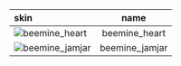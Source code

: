 | skin                                                                                   |      name      |
| :------------------------------------------------------------------------------------- | :------------: |
| ![beemine_heart](https://items.kleientertainment.com/images/DST/BEEMINE_HEART/small)   | beemine_heart  |
| ![beemine_jamjar](https://items.kleientertainment.com/images/DST/beemine_jamjar/small) | beemine_jamjar |